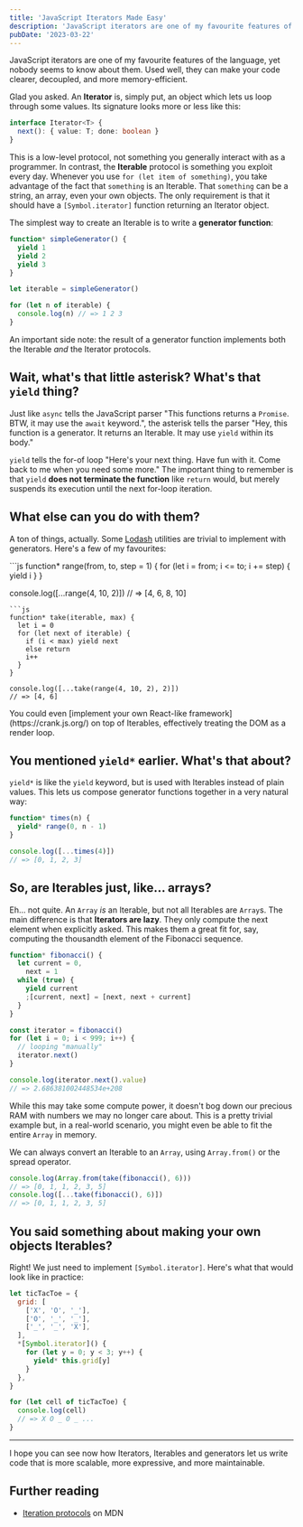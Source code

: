 ```yaml
---
title: 'JavaScript Iterators Made Easy'
description: 'JavaScript iterators are one of my favourite features of the language, yet nobody seems to know about them.'
pubDate: '2023-03-22'
---
```


JavaScript iterators are one of my favourite features of the language, yet nobody seems to know about them. Used well, they can make your code clearer, decoupled, and more memory-efficient.

Glad you asked. An **Iterator** is, simply put, an object which lets us loop through some values. Its signature looks more or less like this:

```typescript
interface Iterator<T> {
  next(): { value: T; done: boolean }
}
```

This is a low-level protocol, not something you generally interact with as a programmer. In contrast, the **Iterable** protocol is something you exploit every day. Whenever you use `for (let item of something)`, you take advantage of the fact that `something` is an Iterable. That `something` can be a string, an array, even your own objects. The only requirement is that it should have a `[Symbol.iterator]` function returning an Iterator object.

The simplest way to create an Iterable is to write a **generator function**:

```js
function* simpleGenerator() {
  yield 1
  yield 2
  yield 3
}

let iterable = simpleGenerator()

for (let n of iterable) {
  console.log(n) // => 1 2 3
}
```

An important side note: the result of a generator function implements both the Iterable _and_ the Iterator protocols.

## Wait, what's that little asterisk? What's that `yield` thing?

Just like `async` tells the JavaScript parser "This functions returns a `Promise`. BTW, it may use the `await` keyword.", the asterisk tells the parser "Hey, this function is a generator. It returns an Iterable. It may use `yield` within its body."

`yield` tells the for-of loop "Here's your next thing. Have fun with it. Come back to me when you need some more." The important thing to remember is that `yield` **does not terminate the function** like `return` would, but merely suspends its execution until the next for-loop iteration.

## What else can you do with them?

A ton of things, actually. Some [Lodash](http://lodash.com) utilities are trivial to implement with generators. Here's a few of my favourites:

<div class="flex gap-x-4 -mx-8 px-16 h-72 overflow-x-auto">
  ```js
  function* range(from, to, step = 1) {
    for (let i = from; i <= to; i += step) {
      yield i
    }
  }

  console.log([...range(4, 10, 2)])
  // => [4, 6, 8, 10]
  ```
  ```js
  function* take(iterable, max) {
    let i = 0
    for (let next of iterable) {
      if (i < max) yield next
      else return
      i++
    }
  }

  console.log([...take(range(4, 10, 2), 2)])
  // => [4, 6]
  ```
</div>
You could even [implement your own React-like framework](https://crank.js.org/) on top of Iterables, effectively treating the DOM as a render loop.

## You mentioned `yield*` earlier. What's that about?

`yield*` is like the `yield` keyword, but is used with Iterables instead of plain values. This lets us compose generator functions together in a very natural way:

```js
function* times(n) {
  yield* range(0, n - 1)
}

console.log([...times(4)])
// => [0, 1, 2, 3]
```

## So, are Iterables just, like... arrays?

Eh... not quite. An `Array` _is_ an Iterable, but not all Iterables are `Array`s. The main difference is that **Iterators are lazy**. They only compute the next element when explicitly asked. This makes them a great fit for, say, computing the thousandth element of the Fibonacci sequence.

```js
function* fibonacci() {
  let current = 0,
    next = 1
  while (true) {
    yield current
    ;[current, next] = [next, next + current]
  }
}

const iterator = fibonacci()
for (let i = 0; i < 999; i++) {
  // looping "manually"
  iterator.next()
}

console.log(iterator.next().value)
// => 2.686381002448534e+208
```

While this may take some compute power, it doesn't bog down our precious RAM with numbers we may no longer care about. This is a pretty trivial example but, in a real-world scenario, you might even be able to fit the entire `Array` in memory.

We can always convert an Iterable to an `Array`, using `Array.from()` or the spread operator.

```js
console.log(Array.from(take(fibonacci(), 6)))
// => [0, 1, 1, 2, 3, 5]
console.log([...take(fibonacci(), 6)])
// => [0, 1, 1, 2, 3, 5]
```

## You said something about making your own objects Iterables?

Right! We just need to implement `[Symbol.iterator]`. Here's what that would look like in practice:

```js
let ticTacToe = {
  grid: [
    ['X', 'O', '_'],
    ['O', '_', '_'],
    ['_', '_', 'X'],
  ],
  *[Symbol.iterator]() {
    for (let y = 0; y < 3; y++) {
      yield* this.grid[y]
    }
  },
}

for (let cell of ticTacToe) {
  console.log(cell)
  // => X O _ O _ ...
}
```

<hr/>

I hope you can see now how Iterators, Iterables and generators let us write code that is more scalable, more expressive, and more maintainable.

## Further reading

- [Iteration protocols](https://developer.mozilla.org/en-US/docs/Web/JavaScript/Reference/Iteration_protocols) on MDN
